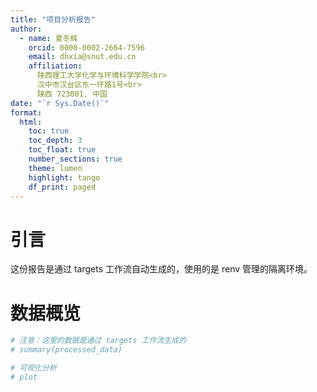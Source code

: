 ```yaml
---
title: "项目分析报告"
author: 
  - name: 夏冬辉
    orcid: 0000-0002-2664-7596
    email: dhxia@snut.edu.cn
    affiliation:
      陕西理工大学化学与环境科学学院<br>
      汉中市汉台区东一环路1号<br>
      陕西 723001, 中国
date: "`r Sys.Date()`"
format:
  html:
    toc: true
    toc_depth: 3
    toc_float: true
    number_sections: true
    theme: lumen
    highlight: tango
    df_print: paged
---
```


# 引言

这份报告是通过 targets 工作流自动生成的，使用的是 renv 管理的隔离环境。

# 数据概览

```r

# 注意：这里的数据是通过 targets 工作流生成的
# summary(processed_data)

# 可视化分析
# plot
```
